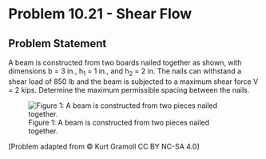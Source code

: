 # Problem 10.21 - Shear Flow {.unnumbered}

## Problem Statement

A beam is constructed from two boards nailed together as shown, with dimensions b = 3 in., h<sub>1</sub> = 1 in., and h<sub>2</sub> = 2 in.  The nails can withstand a shear load of 850 lb and the beam is subjected to a maximum shear force V = 2 kips. Determine the maximum permissible spacing between the nails.


![Figure 1: A beam is constructed from two pieces nailed together.](images/385.png){fig-alt="A beam has a rectangular cross section consisting of two rectangles nailed together. The top rectangle has height h2 and base b. The bottom rectangle has height h1 and base b."}

\[Problem adapted from © Kurt Gramoll CC BY NC-SA 4.0\]